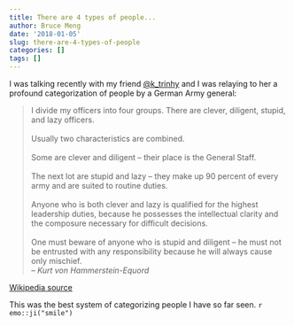 ```yaml
---
title: There are 4 types of people...
author: Bruce Meng
date: '2018-01-05'
slug: there-are-4-types-of-people
categories: []
tags: []
---
```


I was talking recently with my friend [@k_trinhy](https://twitter.com/k_trinhy) and I was relaying to her a profound categorization of people by a German Army general:

> I divide my officers into four groups. There are clever, diligent, stupid, and lazy officers. <br><br>
Usually two characteristics are combined. <br><br>
Some are clever and diligent -- their place is the General Staff. <br><br>
The next lot are stupid and lazy -- they make up 90 percent of every army and are suited to routine duties. <br><br>
Anyone who is both clever and lazy is qualified for the highest leadership duties, because he possesses the intellectual clarity and the composure necessary for difficult decisions. <br><br>
One must beware of anyone who is stupid and diligent -- he must not be entrusted with any responsibility because he will always cause only mischief. <br>
-- *Kurt von Hammerstein-Equord*


[Wikipedia source](https://en.wikiquote.org/wiki/Kurt_von_Hammerstein-Equord)

This was the best system of categorizing people I have so far seen. `r emo::ji("smile")`